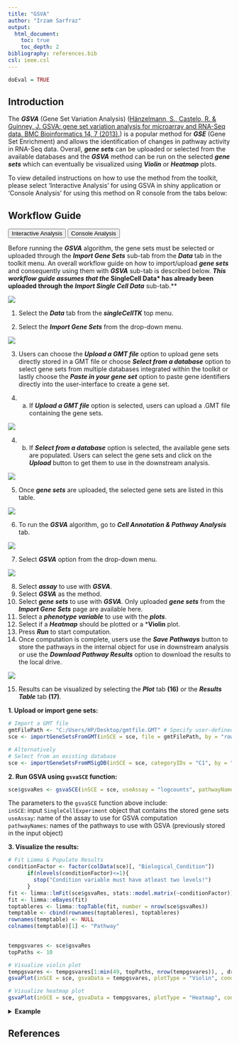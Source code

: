 ```yaml
---
title: "GSVA"
author: "Irzam Sarfraz"
output:
  html_document:
    toc: true
    toc_depth: 2
bibliography: references.bib
csl: ieee.csl
---
```

```r
doEval = TRUE
```
## Introduction
The ***GSVA*** (Gene Set Variation Analysis) ([Hänzelmann, S., Castelo, R. & Guinney, J. GSVA: gene set variation analysis for microarray and RNA-Seq data. BMC Bioinformatics 14, 7 (2013).](https://doi.org/10.1186/1471-2105-14-7)) is a popular method for ***GSE*** (Gene Set Enrichment) and allows the identification of changes in pathway activity
in RNA-Seq data. Overall, ***gene sets*** can be uploaded or selected from the available databases and the ***GSVA*** method can be run on the selected ***gene sets*** which can eventually be visualized using ***Violin*** or ***Heatmap*** plots.

To view detailed instructions on how to use the method from the toolkit, please select 'Interactive Analysis' for using GSVA in shiny application or 'Console Analysis' for using this method on R console from the tabs below:


````{=html}
<head>
<meta name="viewport" content="width=device-width, initial-scale=1">
</head>
<body>
````


## Workflow Guide

````{=html}
<div class="tab">
  <button class="tablinks" onclick="openTab(event, 'interactive')" id="ia-button">Interactive Analysis</button>
  <button class="tablinks" onclick="openTab(event, 'console')" id="console-button">Console Analysis</button>
</div>

<div id="interactive" class="tabcontent">
````

Before running the ***GSVA*** algorithm, the gene sets must be selected or uploaded through the ***Import Gene Sets*** sub-tab from the ***Data*** tab in the toolkit menu. An overall workflow guide on how to import/upload ***gene sets*** and consequently using them with ***GSVA*** sub-tab is described below. ***This workflow guide assumes that the *SingleCell Data* has already been uploaded through the *Import Single Cell Data*** sub-tab.**<br>

![](ui_screenshots/pathway_analysis/capa_1.png)

1. Select the ***Data*** tab from the ***singleCellTK*** top menu.<br>

2. Select the ***Import Gene Sets*** from the drop-down menu.<br>

![](ui_screenshots/pathway_analysis/capa_2.png)

3. Users can choose  the ***Upload a GMT file*** option to upload gene sets directly stored in a GMT file or choose ***Select from a database*** option to select gene sets from multiple databases integrated within the toolkit or lastly choose the ***Paste in your gene set*** option to paste gene identifiers directly into the user-interface to create a gene set.<br>

4. (a) If ***Upload a GMT file*** option is selected, users can upload a .GMT file containing the gene sets. <br>

![](ui_screenshots/pathway_analysis/capa_3.png)

4. (b) If ***Select from a database*** option is selected, the available gene sets are populated. Users can select the gene sets and click on the ***Upload*** button to get them to use in the downstream analysis. <br>

![](ui_screenshots/pathway_analysis/capa_4.png)

5. Once ***gene sets*** are uploaded, the selected gene sets are listed in this table. <br>

![](ui_screenshots/pathway_analysis/capa_5.png)

6. To run the ***GSVA*** algorithm, go to ***Cell Annotation & Pathway Analysis*** tab. <br>

![](ui_screenshots/pathway_analysis/capa_6.png)

7. Select ***GSVA*** option from the drop-down menu. <br>

![](ui_screenshots/pathway_analysis/capa_7.png)

8. Select ***assay*** to use with ***GSVA***. <br>
9. Select ***GSVA*** as the method.
10. Select ***gene sets*** to use with ***GSVA***. Only uploaded ***gene sets*** from the ***Import Gene Sets*** page are available here. <br>
11. Select a ***phenotype variable*** to use with the ***plots***. <br>
12. Select if a ***Heatmap*** should be plotted or a ***Violin** plot. <br>
13. Press ***Run*** to start computation. <br>
14. Once computation is complete, users use the ***Save Pathways*** button to store the pathways in the internal object for use in downstream analysis or use the ***Download Pathway Results*** option to download the results to the local drive. <br>

![](ui_screenshots/pathway_analysis/capa_8.png)

15. Results can be visualized by selecting the ***Plot*** tab **(16)** or the ***Results Table*** tab **(17)**. <br>



````{=html}
</div>
<div id="console" class="tabcontent">
````

**1. Upload or import gene sets:**
```r
# Import a GMT file
gmtFilePath <- "C:/Users/HP/Desktop/gmtfile.GMT" # Specify user-defined location for the GMT file
sce <- importGeneSetsFromGMT(inSCE = sce, file = gmtFilePath, by = "rownames", collectionName = "Collection1")

# Alternatively
# Select from an existing database
sce <- importGeneSetsFromMSigDB(inSCE = sce, categoryIDs = "C1", by = "rownames")
```

**2. Run GSVA using `gsvaSCE` function:**
```r
sce$gsvaRes <- gsvaSCE(inSCE = sce, useAssay = "logcounts", pathwayNames = c("C1"))
```

The parameters to the `gsvaSCE` function above include: <br>
`inSCE`: input `SingleCellExperiment` object that contains the stored gene sets <br>
`useAssay`: name of the assay to use for GSVA computation <br>
`pathwayNames`: names of the pathways to use with GSVA (previously stored in the input object) <br>

**3. Visualize the results:**
```r
# Fit Limma & Populate Results
conditionFactor <- factor(colData(sce)[, "Biological_Condition"])
      if(nlevels(conditionFactor)<=1){
        stop("Condition variable must have atleast two levels!")
      }
fit <- limma::lmFit(sce$gsvaRes, stats::model.matrix(~conditionFactor))
fit <- limma::eBayes(fit)
toptableres <- limma::topTable(fit, number = nrow(sce$gsvaRes))
temptable <- cbind(rownames(toptableres), toptableres)
rownames(temptable) <- NULL
colnames(temptable)[1] <- "Pathway"
     

tempgsvares <- sce$gsvaRes
topPaths <- 10

# Visualize violin plot
tempgsvares <- tempgsvares[1:min(49, topPaths, nrow(tempgsvares)), , drop = FALSE]
gsvaPlot(inSCE = sce, gsvaData = tempgsvares, plotType = "Violin", condition = "Biological_Condition")

# Visualize heatmap plot
gsvaPlot(inSCE = sce, gsvaData = tempgsvares, plotType = "Heatmap", condition = "Biological_Condition")
```

````{=html}
  <details>
  <summary><b>Example</b></summary>
````

```r
  # Load singleCellTK & pbmc3k example data
  library(singleCellTK)
  sce <- importExampleData(dataset = "pbmc3k")

  sce <- importGeneSetsFromMSigDB(inSCE = sce, categoryIDs = "C1", by = "rownames")
  sce <- scaterlogNormCounts(inSCE = sce, useAssay = "counts", assayName = "logcounts")
  #gsvaSCE(inSCE = sce, useAssay = "logcounts", pathwayNames = c("C1"))
  #print(sce$gsvaRes)
```

````{=html}
    </details> 
      </div>
<script>
document.getElementById("ia-button").click();
</script>
</body>
````

## References